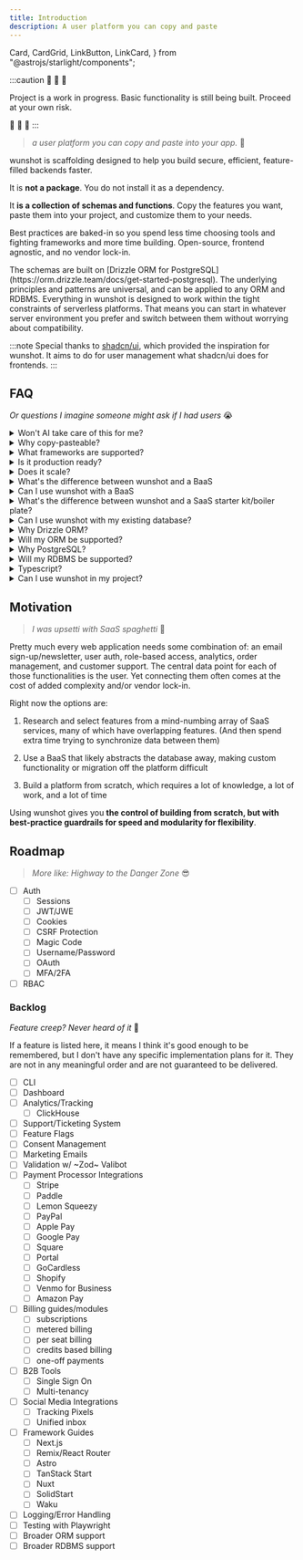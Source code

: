 ```yaml
---
title: Introduction
description: A user platform you can copy and paste
---
```


  Card,
  CardGrid,
  LinkButton,
  LinkCard,
} from "@astrojs/starlight/components";

:::caution
🚧 🚧 🚧

Project is a work in progress. Basic functionality is still being built. Proceed at your own risk.

🚧 🚧 🚧
:::

> _a user platform you can copy and paste into your app._ 👤

wunshot is scaffolding designed to help you build secure, efficient, feature-filled backends faster.

It is **not a package**. You do not install it as a dependency.

It **is a collection of schemas and functions**. Copy the features you want, paste them into your project, and customize them to your needs.

Best practices are baked-in so you spend less time choosing tools and fighting frameworks and more time building. Open-source, frontend agnostic, and no vendor lock-in.

<LinkCard title="Try it out" href="/getting-started/prerequisites" />

<CardGrid>
  <Card title="Built on Drizzle ORM">
    The schemas are built on [Drizzle ORM for
    PostgreSQL](https://orm.drizzle.team/docs/get-started-postgresql). The
    underlying principles and patterns are universal, and can be applied to any
    ORM and RDBMS.
  </Card>
  <Card title="Serverless first">
    Everything in wunshot is designed to work within the tight constraints of
    serverless platforms. That means you can start in whatever server
    environment you prefer and switch between them without worrying about
    compatibility.
  </Card>
</CardGrid>

:::note
Special thanks to [shadcn/ui](https://ui.shadcn.com/), which provided the inspiration for wunshot. It aims to do for user management what shadcn/ui does for frontends.
:::

## FAQ

_Or questions I imagine someone might ask if I had users_ 😭

<details>
  <summary>Won't AI take care of this for me?</summary>

    **Maybe.**

    Currently, [LLM output can't be entirely trusted](https://hackernoon.com/why-cant-ai-count-the-number-of-rs-in-the-word-strawberry) - especially with something as vital to your application as user data.

    A future release will include a CLI that LLMs could use to create schemas.

    A future release may also integrate the schemas directly into a [RAG](https://en.wikipedia.org/wiki/Retrieval-augmented_generation) for LLMs to use.

</details>

<details>
  <summary>Why copy-pasteable?</summary>

    The needs for every app will be different. It's much easier to paste some code into your project and modify it to your needs than it is to learn (and possibly battle with) a framework or to build a platform from scratch.

</details>

<details>
  <summary>What frameworks are supported?</summary>

    **Any framework that can use typescript in a server environment.**

    	That includes: Next.js, Remix, TanStack Start, Astro, Nuxt, SolidStart, and more.

    You can also use wunshot in Node.js directly without any framework at all.

</details>

<details>
  <summary>Is it production ready?</summary>

    **Your mileage may vary;**

    wunshot is still in early development. It hasn't been thoroughly battle-tested.

    It's unlikely that the schemas or functions will "break," but I'm mainly a frontend developer, so it's possible there are unforseen consequences due to the structure of the schemas.

    Also see the **Does it scale?** section below.

    :::tip
    If wunshot has/causes any bugs or if you think that a schema or function could be better, please [open an issue](https://github.com/lotap/wunshot/issues/new).
    :::

</details>

<details>
  <summary>Does it scale?</summary>

    **Yesn't.**

    The limiting factor of wunshot is PostgreSQL. So if PostgreSQL can handle it, wunshot should too.

    That means for basic user management, wunshot should scale well. But if features like analytics and event tracking are added, they may not scale as well. At that time, other options like [ClickHouse](https://clickhouse.com/docs/en/intro) will be evaluated.

    Overall, the goal of wunshot is to provide you with the best generic jumping-off point possible. Part of that goal is making it just as easy to transition off of wunshot as it is to start with. So if it doesn't meet your scaling needs, you can switch to a platform that does without too many headaches.

</details>

<details>
  <summary>What's the difference between wunshot and a BaaS</summary>

    Baas platforms and wunshot have many of the same goals, but go about them in different ways.

    BaaS platforms are designed to abstract the complexities of the database and user management away. In contrast, wunshot puts the database front-and-center, so you always remain in control of your data.

    BaaS platforms limit and charge you based on the number of users you have, wunshot only limits your users by how many PostgreSQL can handle (it's a lot).

</details>

<details>
  <summary>Can I use wunshot with a BaaS</summary>

    **Yes (within reason).**

    There are many ways you could incorporate wunshot with a BaaS. They are beyond the scope of the documentation though, so you will be responsible for modifying the functions and schemas to your needs. Also, beware of the possibility of accidentally duplicating data.

</details>

<details>
  <summary>What's the difference between wunshot and a SaaS starter kit/boiler plate?</summary>

    Saas starter kits and wunshot both can help you launch your product quickly, but they have some key differences:

    - Starter kits have a UI, wunshot is only focused on backend functionality.

    - Starter kits offload user management to third-party services, wunshot keeps you in control of your database and user data.

    - Starter kits may be filled with bloat or unnecessary features, wunshot lets you copy and paste only the functionality you need.

</details>

<details>
  <summary>Can I use wunshot with my existing database?</summary>

    **Yes (within reason).**

    The project is built using [Drizzle ORM](https://orm.drizzle.team/) and [PostgreSQL](https://www.postgresql.org/). If you are not using those tools, work will be required to "translate" the schemas into your ORM/RDBMS of choice.

    Copy and paste the functionality you want and tweak it to your needs. The more your app deviates from the provided schemas, the more you will need to tweak.

</details>

<details>
  <summary>Why Drizzle ORM?</summary>

    [Drizzle ORM](https://orm.drizzle.team/) aligns well with the goals of wunshot.
      - It works on serverless platforms (and anywhere else)
      - It has a relatively small filesize, so it can be used without worrying about space constraints on workers or edge functions
      - It is explicit about how it effects the database. There aren't any table or column names that are magically created
      - It's type-safe
      - It provides a solution for data migrations via [Drizzle Kit](https://orm.drizzle.team/kit-docs/overview)

</details>

<details>
  <summary>Will my ORM be supported?</summary>

    Other ORMs such as [Prisma](https://www.prisma.io/docs/orm/overview/introduction/what-is-prisma), [TypeORM](https://typeorm.io/), or [Kysely](https://kysely.dev/docs/intro) may be supported in the future, but are not the current focus.

</details>

<details>
  <summary>Why PostgreSQL?</summary>

    [PostgreSQL](https://www.postgresql.org/) is popular, flexible, and performant.

    `array` and `enum` types are supported natively. That's particularly helpful for features like RBAC - role values can be stored in the `users` table, instead of requiring an additional relationship table.

</details>

<details>
  <summary>Will my RDBMS be supported?</summary>

    Other SQL RDBMSs such as [MySQL](https://www.mysql.com/) or [SQLite](https://www.sqlite.org/index.html) may be supported in the future, but are not the current focus.

    NoSQL databases such as [MongoDB](https://www.mongodb.com/) may also be supported in the even further future.

</details>

<details>
  <summary>Typescript?</summary>

    **Yes!**

    You can use plain ol' javascript if you prefer, but the provided code will be written in [typescript](https://www.typescriptlang.org/).

</details>

<details>
  <summary>Can I use wunshot in my project?</summary>

    **Yes!**

    wunshot is [MIT licensed](https://github.com/lotap/wunshot/blob/main/LICENSE), so you can use it in any project, including commercial ones.

    Please let [me](https://x.com/lotap_dev) know or [leave a star](https://github.com/lotap/wunshot) if you do!

</details>

## Motivation

> _I was upsetti with SaaS spaghetti_ 🍝

Pretty much every web application needs some combination of: an email sign-up/newsletter, user auth, role-based access, analytics, order management, and customer support. The central data point for each of those functionalities is the user. Yet connecting them often comes at the cost of added complexity and/or vendor lock-in.

Right now the options are:

1. Research and select features from a mind-numbing array of SaaS services, many of which have overlapping features. (And then spend extra time trying to synchronize data between them)

2. Use a BaaS that likely abstracts the database away, making custom functionality or migration off the platform difficult

3. Build a platform from scratch, which requires a lot of knowledge, a lot of work, and a lot of time

Using wunshot gives you **the control of building from scratch, but with best-practice guardrails for speed and modularity for flexibility**.

## Roadmap

> _More like: Highway to the Danger Zone_ 😎

- [ ] Auth
  - [ ] Sessions
  - [ ] JWT/JWE
  - [ ] Cookies
  - [ ] CSRF Protection
  - [ ] Magic Code
  - [ ] Username/Password
  - [ ] OAuth
  - [ ] MFA/2FA
- [ ] RBAC

### Backlog

_Feature creep? Never heard of it_ 🧟

If a feature is listed here, it means I think it's good enough to be remembered, but I don't have any specific implementation plans for it. They are not in any meaningful order and are not guaranteed to be delivered.

- [ ] CLI
- [ ] Dashboard
- [ ] Analytics/Tracking
  - [ ] ClickHouse
- [ ] Support/Ticketing System
- [ ] Feature Flags
- [ ] Consent Management
- [ ] Marketing Emails
- [ ] Validation w/ ~Zod~ Valibot
- [ ] Payment Processor Integrations
  - [ ] Stripe
  - [ ] Paddle
  - [ ] Lemon Squeezy
  - [ ] PayPal
  - [ ] Apple Pay
  - [ ] Google Pay
  - [ ] Square
  - [ ] Portal
  - [ ] GoCardless
  - [ ] Shopify
  - [ ] Venmo for Business
  - [ ] Amazon Pay
- [ ] Billing guides/modules
  - [ ] subscriptions
  - [ ] metered billing
  - [ ] per seat billing
  - [ ] credits based billing
  - [ ] one-off payments
- [ ] B2B Tools
  - [ ] Single Sign On
  - [ ] Multi-tenancy
- [ ] Social Media Integrations
  - [ ] Tracking Pixels
  - [ ] Unified inbox
- [ ] Framework Guides
  - [ ] Next.js
  - [ ] Remix/React Router
  - [ ] Astro
  - [ ] TanStack Start
  - [ ] Nuxt
  - [ ] SolidStart
  - [ ] Waku
- [ ] Logging/Error Handling
- [ ] Testing with Playwright
- [ ] Broader ORM support
- [ ] Broader RDBMS support
